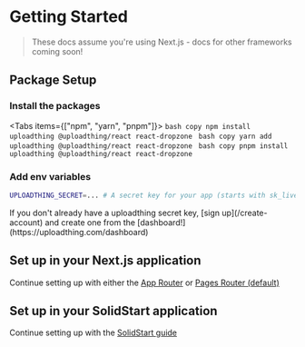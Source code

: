 
# Getting Started

> These docs assume you're using Next.js - docs for other frameworks coming
> soon!

## Package Setup

<Steps>

### Install the packages


<Tabs items={["npm", "yarn", "pnpm"]}>
  <Tab>
    ```bash copy npm install uploadthing @uploadthing/react react-dropzone ```
  </Tab>
  <Tab>
    ```bash copy yarn add uploadthing @uploadthing/react react-dropzone ```
  </Tab>
  <Tab>
    ```bash copy pnpm install uploadthing @uploadthing/react react-dropzone ```
  </Tab>
</Tabs>

### Add env variables

```bash copy
UPLOADTHING_SECRET=... # A secret key for your app (starts with sk_live_)
```

<Callout type="warning">
  If you don't already have a uploadthing secret key, [sign up](/create-account) and create one from
  the [dashboard!](https://uploadthing.com/dashboard)
</Callout>
</Steps>

## Set up in your Next.js application

Continue setting up with either the [App Router](/nextjs/appdir) or [Pages Router (default)](/nextjs/pagedir)

## Set up in your SolidStart application

Continue setting up with the [SolidStart guide](/solid)
